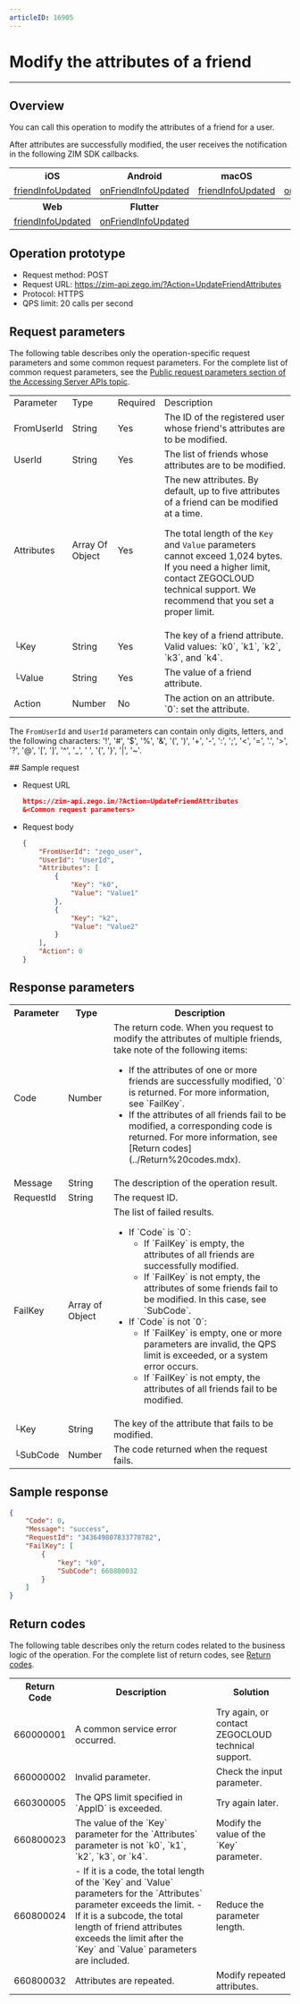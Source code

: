 ```yaml
---
articleID: 16905
---
```


# Modify the attributes of a friend

- - -

## Overview

You can call this operation to modify the attributes of a friend for a user.

After attributes are successfully modified, the user receives the notification in the following ZIM SDK callbacks.

<table>

<tbody><tr>
<th>iOS</th>
<th>Android</th>
<th>macOS</th>
<th>Windows</th>
</tr>
<tr>
<td><a href="/article/api?doc=zim_API~objective-c_ios~protocol~ZIMEventHandler#zim-friend-info-updated-friend-info-list" target="_blank" rel="noreferrer noopenner">friendInfoUpdated</a></td>
<td><a href="/article/api?doc=zim_API~java_android~class~ZIMEventHandler#on-friend-info-updated" target="_blank" rel="noreferrer noopenner">onFriendInfoUpdated</a></td>
<td><a href="/article/api?doc=zim_API~objective-c_macos~protocol~ZIMEventHandler#zim-friend-info-updated-friend-info-list" target="_blank" rel="noreferrer noopenner">friendInfoUpdated</a></td>
<td><a href="/article/api?doc=zim_API~cpp_windows~class~ZIMEventHandler#on-friend-info-updated" target="_blank" rel="noreferrer noopenner">onFriendInfoUpdated</a></td>
</tr>
<tr>
<th>Web</th>
<th>Flutter</th>
<th></th>
<th></th>
<th></th>
<th></th>
</tr>
<tr>
<td><a href="/article/api?doc=zim_API~javascript_web~interface~ZIMEventHandler#friend-info-updated" target="_blank" rel="noreferrer noopenner">friendInfoUpdated</a></td>
<td><a href="https://pub.dev/documentation/zego_zim/latest/zego_zim/ZIMEventHandler/onFriendInfoUpdated.html" target="_blank" rel="noreferrer noopenner">onFriendInfoUpdated</a></td>
<td></td>
<td></td>
<td></td>
<td></td>
</tr>
</tbody></table>

## Operation prototype

- Request method: POST
- Request URL: https://zim-api.zego.im/?Action=UpdateFriendAttributes
- Protocol: HTTPS
- QPS limit: 20 calls per second

## Request parameters

The following table describes only the operation-specific request parameters and some common request parameters. For the complete list of common request parameters, see the [Public request parameters section of the Accessing Server APIs topic](../Accessing%20Server%20APIs.mdx#public-request-parameters).

<table class="collapsible-table" >
<tbody>
<tr data-row-level="1">
<td>Parameter</td>
<td>Type</td>
<td>Required</td>
<td>Description</td>
</tr>
<tr data-row-level="2">
<td>FromUserId</td>
<td>String</td>
<td>Yes</td>
<td>The ID of the registered user whose friend&apos;s attributes are to be modified.</td>
</tr>
<tr data-row-level="3">
<td>UserId</td>
<td>String</td>
<td>Yes</td>
<td>The list of friends whose attributes are to be modified.</td>
</tr>
<tr data-row-level="4" data-row-child="true">
<td>Attributes</td>
<td>Array Of Object</td>
<td>Yes</td>
<td>
The new attributes. By default, up to five attributes of a friend can be modified at a time.
<Note title="Note">

The total length of the `Key` and `Value` parameters cannot exceed 1,024 bytes. If you need a higher limit, contact ZEGOCLOUD technical support. We recommend that you set a proper limit.

</Note>
</td>
</tr>
<tr data-row-level="4-1">
<td>└Key</td>
<td>String</td>
<td>Yes</td>
<td>The key of a friend attribute. Valid values: `k0`, `k1`, `k2`, `k3`, and `k4`.</td>
</tr>
<tr data-row-level="4-2">
<td>└Value</td>
<td>String</td>
<td>Yes</td>
<td>The value of a friend attribute.</td>
</tr>
<tr data-row-level="5">
<td>Action</td>
<td>Number</td>
<td>No</td>
<td>The action on an attribute. `0`: set the attribute.</td>
</tr>
</tbody></table>

<Note title="Note">

The `FromUserId` and `UserId` parameters can contain only digits, letters, and the following characters: '!', '#', '$', '%', '\&', '(', ')', '+', '-', ':', ';', '\<', '=', '.', '>', '?', '@', '\[', ']', '\^', '\_', ' ', '{', '}', '\|', '~'.

</Note>
## Sample request

- Request URL
  
  ```json
  https://zim-api.zego.im/?Action=UpdateFriendAttributes
  &<Common request parameters>
  ```

- Request body
  
  ```json
  {
      "FromUserId": "zego_user",
      "UserId": "UserId",
      "Attributes": [
          {
              "Key": "k0",
              "Value": "Value1"
          },
          {
              "Key": "k2",
              "Value": "Value2"
          }
      ],
      "Action": 0
  }
  ```

## Response parameters

<table class="collapsible-table" >
<tbody>
<tr data-row-level="1">
<th>Parameter</th>
<th>Type</th>
<th>Description</th>
</tr>
<tr data-row-level="2">
<td>Code</td>
<td>Number</td>
<td>
The return code.
<Note title="Note">
When you request to modify the attributes of multiple friends, take note of the following items:
<ul>
<li>If the attributes of one or more friends are successfully modified, `0` is returned. For more information, see `FailKey`.</li>
<li>If the attributes of all friends fail to be modified, a corresponding code is returned. For more information, see [Return codes](../Return%20codes.mdx).</li>
</ul>
</Note>
</td>
</tr>
<tr data-row-level="3">
<td>Message</td>
<td>String</td>
<td>The description of the operation result.</td>
</tr>
<tr data-row-level="4">
<td>RequestId</td>
<td>String</td>
<td>The request ID.</td>
</tr>
<tr data-row-level="5" data-row-child="true">
<td>FailKey</td>
<td>Array of Object</td>
<td>
The list of failed results.
<ul>
<li>
If `Code` is `0`:
<ul>
<li>If `FailKey` is empty, the attributes of all friends are successfully modified.</li>
<li>If `FailKey` is not empty, the attributes of some friends fail to be modified. In this case, see `SubCode`.</li>
</ul>
</li>
<li>
If `Code` is not `0`:
<ul>
<li>If `FailKey` is empty, one or more parameters are invalid, the QPS limit is exceeded, or a system error occurs.</li>
<li>If `FailKey` is not empty, the attributes of all friends fail to be modified.</li>
</ul>
</li>
</ul>
</td>
</tr>
<tr data-row-level="5-1">
<td>└Key</td>
<td>String</td>
<td>The key of the attribute that fails to be modified.</td>
</tr>
<tr data-row-level="5-2">
<td>└SubCode</td>
<td>Number</td>
<td>The code returned when the request fails.</td>
</tr>
</tbody>
</table>

## Sample response

```json
{
    "Code": 0,
    "Message": "success",
    "RequestId": "343649807833778782",
    "FailKey": [
        {
            "key": "k0",
            "SubCode": 660800032
        }
    ]
}
```

## Return codes

The following table describes only the return codes related to the business logic of the operation. For the complete list of return codes, see [Return codes](../Return%20codes.mdx).

<table>

<tbody><tr>
<th>Return Code</th>
<th>Description</th>
<th>Solution</th>
</tr>
<tr>
<td>660000001</td>
<td>A common service error occurred.</td>
<td>Try again, or contact ZEGOCLOUD technical support.</td>
</tr>
<tr>
<td>660000002</td>
<td>Invalid parameter.</td>
<td>Check the input parameter.</td>
</tr>
<tr>
<td>660300005</td>
<td>The QPS limit specified in `AppID` is exceeded.</td>
<td>Try again later.</td>
</tr>
<tr>
<td>660800023</td>
<td>The value of the `Key` parameter for the `Attributes` parameter is not `k0`, `k1`, `k2`, `k3`, or `k4`.</td>
<td>Modify the value of the `Key` parameter.&nbsp;</td>
</tr>
<tr>
<td>660800024</td>
<td>- If it is a code, the total length of the `Key` and `Value` parameters for the `Attributes` parameter exceeds the limit. - If it is a subcode, the total length of friend attributes exceeds the limit after the `Key` and `Value` parameters are included.</td>
<td>Reduce the parameter length.</td>
</tr>
<tr>
<td>660800032</td>
<td>Attributes are repeated.</td>
<td>Modify repeated attributes.</td>
</tr>
</tbody></table>
